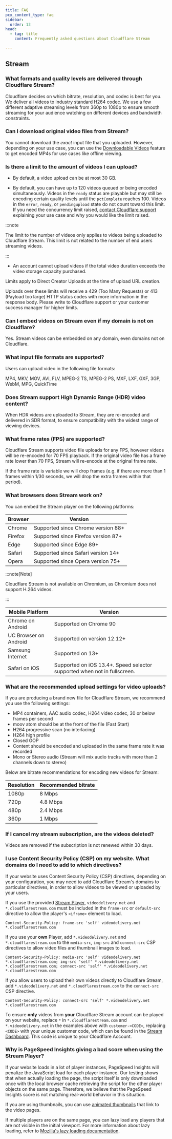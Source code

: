 ```yaml
---
title: FAQ
pcx_content_type: faq
sidebar:
  order: 13
head:
  - tag: title
    content: Frequently asked questions about Cloudflare Stream

---
```



## Stream

### What formats and quality levels are delivered through Cloudflare Stream?

Cloudflare decides on which bitrate, resolution, and codec is best for you. We deliver all videos to industry standard H264 codec. We use a few different adaptive streaming levels from 360p to 1080p to ensure smooth streaming for your audience watching on different devices and bandwidth constraints.

### Can I download original video files from Stream?

You cannot download the *exact* input file that you uploaded. However, depending on your use case, you can use the [Downloadable Videos](/stream/viewing-videos/download-videos/) feature to get encoded MP4s for use cases like offline viewing.

### Is there a limit to the amount of videos I can upload?

* By default, a video upload can be at most 30 GB.

* By default, you can have up to 120 videos queued or being encoded simultaneously. Videos in the `ready` status are playable but may still be encoding certain quality levels until the `pctComplete` reaches 100. Videos in the `error`, `ready`, or `pendingupload` state do not count toward this limit. If you need the concurrency limit raised, [contact Cloudflare support](/support/contacting-cloudflare-support/) explaining your use case and why you would like the limit raised.

:::note


The limit to the number of videos only applies to videos being uploaded to Cloudflare Stream. This limit is not related to the number of end users streaming videos.


:::

* An account cannot upload videos if the total video duration exceeds the video storage capacity purchased.

Limits apply to Direct Creator Uploads at the time of upload URL creation.

Uploads over these limits will receive a 429 (Too Many Requests) or 413 (Payload too large) HTTP status codes with more information in the response body. Please write to Cloudflare support or your customer success manager for higher limits.

### Can I embed videos on Stream even if my domain is not on Cloudflare?

Yes. Stream videos can be embedded on any domain, even domains not on Cloudflare.

### What input file formats are supported?

Users can upload video in the following file formats:

MP4, MKV, MOV, AVI, FLV, MPEG-2 TS, MPEG-2 PS, MXF, LXF, GXF, 3GP, WebM, MPG, QuickTime

### Does Stream support High Dynamic Range (HDR) video content?

When HDR videos are uploaded to Stream, they are re-encoded and delivered in SDR format, to ensure compatibility with the widest range of viewing devices.

### What frame rates (FPS) are supported?

Cloudflare Stream supports video file uploads for any FPS, however videos will be re-encoded for 70 FPS playback. If the original video file has a frame rate lower than 70 FPS, Stream will re-encode at the original frame rate.

If the frame rate is variable we will drop frames (e.g. if there are more than 1 frames within 1/30 seconds, we will drop the extra frames within that period).

### What browsers does Stream work on?

You can embed the Stream player on the following platforms:

<table-wrap>

| Browser | Version                             |
| ------- | ----------------------------------- |
| Chrome  | Supported since Chrome version 88+  |
| Firefox | Supported since Firefox version 87+ |
| Edge    | Supported since Edge 89+            |
| Safari  | Supported since Safari version 14+  |
| Opera   | Supported since Opera version 75+   |

</table-wrap>

:::note[Note]


Cloudflare Stream is not available on Chromium, as Chromium does not support H.264 videos.


:::

<table-wrap>

| Mobile Platform       | Version                                                                  |
| --------------------- | ------------------------------------------------------------------------ |
| Chrome on Android     | Supported on Chrome 90                                                   |
| UC Browser on Android | Supported on version 12.12+                                              |
| Samsung Internet      | Supported on 13+                                                         |
| Safari on iOS         | Supported on iOS 13.4+. Speed selector supported when not in fullscreen. |

</table-wrap>

### What are the recommended upload settings for video uploads?

If you are producing a brand new file for Cloudflare Stream, we recommend you use the following settings:

* MP4 containers, AAC audio codec, H264 video codec, 30 or below frames per second
* moov atom should be at the front of the file (Fast Start)
* H264 progressive scan (no interlacing)
* H264 high profile
* Closed GOP
* Content should be encoded and uploaded in the same frame rate it was recorded
* Mono or Stereo audio (Stream will mix audio tracks with more than 2 channels down to stereo)

Below are bitrate recommendations for encoding new videos for Stream:

<table-wrap>

| Resolution | Recommended bitrate |
| ---------- | ------------------- |
| 1080p      | 8 Mbps              |
| 720p       | 4.8 Mbps            |
| 480p       | 2.4 Mbps            |
| 360p       | 1 Mbps              |

</table-wrap>

### If I cancel my stream subscription, are the videos deleted?

Videos are removed if the subscription is not renewed within 30 days.

### I use Content Security Policy (CSP) on my website. What domains do I need to add to which directives?

If your website uses <GlossaryTooltip term="content security policy (CSP)" link="https://developer.mozilla.org/en-US/docs/Web/HTTP/Headers/Content-Security-Policy">Content Security Policy (CSP)</GlossaryTooltip> directives, depending on your configuration, you may need to add Cloudflare Stream's domains to particular directives, in order to allow videos to be viewed or uploaded by your users.

If you use the provided [Stream Player](/stream/viewing-videos/using-the-stream-player/), `videodelivery.net` and `*.cloudflarestream.com` must be included in the `frame-src` or `default-src` directive to allow the player's `<iframe>` element to load.

```http
Content-Security-Policy: frame-src 'self' videodelivery.net *.cloudflarestream.com
```

If you use your **own** Player, add `*.videodelivery.net` and `*.cloudflarestream.com` to the `media-src`, `img-src` and `connect-src` CSP directives to allow video files and thumbnail images to load.

```http
Content-Security-Policy: media-src 'self' videodelivery.net *.cloudflarestream.com; img-src 'self' *.videodelivery.net *.cloudflarestream.com; connect-src 'self' *.videodelivery.net *.cloudflarestream.com
```

If you allow users to upload their own videos directly to Cloudflare Stream, add `*.videodelivery.net` and `*.cloudflarestream.com` to the `connect-src` CSP directive.

```http
Content-Security-Policy: connect-src 'self' *.videodelivery.net *.cloudflarestream.com
```

To ensure **only** videos from **your** Cloudflare Stream account can be played on your website, replace `*` in `*.cloudflarestream.com` and `*.videodelivery.net` in the examples above with `customer-<CODE>`, replacing `<CODE>` with your unique customer code, which can be found in the [Stream Dashboard](https://dash.cloudflare.com/?to=/:account/stream). This code is unique to your Cloudflare Account.

### Why is PageSpeed Insights giving a bad score when using the Stream Player?

If your website loads in a lot of player instances, PageSpeed Insights will penalize the JavaScript load for each player instance. Our testing shows that when actually loading the page, the script itself is only downloaded once with the local browser cache retrieving the script for the other player objects on the same page. Therefore, we believe that the PageSpeed Insights score is not matching real-world behavior in this situation.

If you are using thumbnails, you can use [animated thumbnails](/stream/viewing-videos/displaying-thumbnails/#animated-gif-thumbnails) that link to the video pages.

If multiple players are on the same page, you can lazy load any players that are not visible in the initial viewport. For more information about lazy loading, refer to [Mozilla's lazy loading documentation](https://developer.mozilla.org/en-US/docs/Web/HTML/Element/iframe#lazy).

